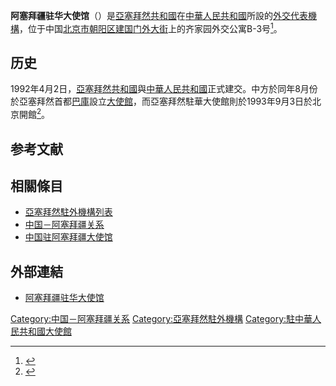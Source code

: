 {{Infobox diplomatic mission
| name= <small>阿塞拜疆驻华大使馆<br>{{lang|az|Azərbaycanın Çin səfirliyi}}</small><br>[[File:Emblem_of_Azerbaijan.svg|130px]]
| image= 
| caption= 
| width= 
| address = 齊家園外交公寓B-3號
| location= {{CHNML}}[[北京|北京]][[朝陽區|朝陽區]]
| ambassador= {{link-az|阿克拉姆·杰纳利|Əkrəm Zeynallı}}
| department={{flagicon|Azerbaijan}} [[亞塞拜然外交部|亞塞拜然外交部]]
}}
'''阿塞拜疆驻华大使馆'''（{{lang-az|Azərbaycanın Çin səfirliyi}}）是[[亞塞拜然共和國|亞塞拜然共和國]]在[[中華人民共和國|中華人民共和國]]所設的[[外交代表機構|外交代表機構]]，位于中国[[北京市|北京市]][[朝阳区|朝阳区]][[建国门外大街|建国门外大街]]上的齐家园外交公寓B-3号<ref>{{Cite web |url=http://www.azerbembassy.org.cn/index.php?m=content&c=index&a=lists&catid=51 |title=联系我们 |publisher=阿塞拜疆驻华大使馆 |accessdate=2015-07-14 |archive-date=2019-07-13 |archive-url=https://web.archive.org/web/20190713083344/http://beijing.mfa.gov.az/index.php?m=content&c=index&a=lists&catid=51 |dead-url=no }}</ref>。

== 历史 ==
1992年4月2日，[[亞塞拜然共和國|亞塞拜然共和國]]與[[中華人民共和國|中華人民共和國]]正式建交。中方於同年8月份於亞塞拜然首都[[巴庫|巴庫]]設立[[中国驻阿塞拜疆大使馆|大使館]]，而亞塞拜然駐華大使館則於1993年9月3日於北京開館<ref>{{Cite web |url=http://www.azerbembassy.org.cn/index.php?m=content&c=index&a=lists&catid=19 |title=大使致辞 |publisher=阿塞拜疆驻华大使馆 |accessdate=2015-07-14}}</ref>。

== 参考文献 ==
{{reflist}}

== 相關條目 ==
*[[亞塞拜然駐外機構列表|亞塞拜然駐外機構列表]]
*[[中国－阿塞拜疆关系|中国－阿塞拜疆关系]]
*[[中国驻阿塞拜疆大使馆|中国驻阿塞拜疆大使馆]]
== 外部連結 ==
* [http://www.azerbembassy.org.cn/html/chinese/ 阿塞拜疆驻华大使馆] {{Wayback|url=http://www.azerbembassy.org.cn/html/chinese/ |date=20141014003525 }}
[[Category:中国－阿塞拜疆关系|Category:中国－阿塞拜疆关系]]
[[Category:亞塞拜然駐外機構|Category:亞塞拜然駐外機構]]
[[Category:駐中華人民共和國大使館|Category:駐中華人民共和國大使館]]

{{亞塞拜然駐外機構}}
{{駐中華人民共和國大使館}}